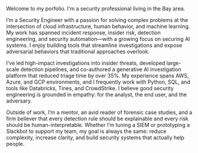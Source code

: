 Welcome to my porfolio. I'm a security professional living in the Bay area.

I’m a Security Engineer with a passion for solving complex problems at the intersection of cloud infrastructure, human behavior, and machine learning. My work has spanned incident response, insider risk, detection engineering, and security automation—with a growing focus on securing AI systems. I enjoy building tools that streamline investigations and expose adversarial behaviors that traditional approaches overlook.

I’ve led high-impact investigations into insider threats, developed large-scale detection pipelines, and co-authored a generative AI investigation platform that reduced triage time by over 35%. My experience spans AWS, Azure, and GCP environments, and I frequently work with Python, SQL, and tools like Databricks, Tines, and CrowdStrike. I believe good security engineering is grounded in empathy: for the analyst, the end user, and the adversary.

Outside of work, I’m a mentor, an avid reader of forensic case studies, and a firm believer that every detection rule should be explainable and every risk should be human-interpretable. Whether I’m tuning a SIEM or prototyping a Slackbot to support my team, my goal is always the same: reduce complexity, increase clarity, and build security systems that actually help people.
